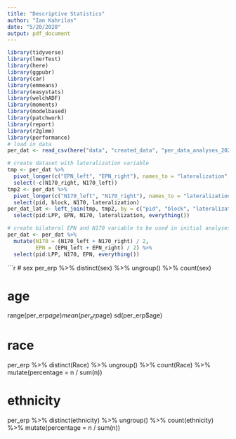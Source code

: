 ```yaml
---
title: "Descriptive Statistics"
author: "Ian Kahrilas"
date: "5/20/2020"
output: pdf_document
---
```


```r
library(tidyverse)
library(lmerTest)
library(here)
library(ggpubr)
library(car)
library(emmeans)
library(easystats)
library(welchADF)
library(moments)
library(modelbased)
library(patchwork)
library(report)
library(r2glmm)
library(performance)
# load in data
per_dat <- read_csv(here("data", "created_data", "per_data_analyses_2020_5_19.csv"))

# create dataset with lateralization variable
tmp <- per_dat %>% 
  pivot_longer(c("EPN_left", "EPN_right"), names_to = "lateralization", names_prefix = "EPN_", values_to = "EPN") %>% 
  select(-c(N170_right, N170_left))
tmp2 <- per_dat %>% 
  pivot_longer(c("N170_left", "N170_right"), names_to = "lateralization", names_prefix = "N170_", values_to = "N170") %>% 
  select(pid, block, N170, lateralization)
per_dat_lat <- left_join(tmp, tmp2, by = c("pid", "block", "lateralization")) %>% 
  select(pid:LPP, EPN, N170, lateralization, everything())

# create bilateral EPN and N170 variable to be used in initial analyses
per_dat <- per_dat %>% 
  mutate(N170 = (N170_left + N170_right) / 2,
         EPN = (EPN_left + EPN_right) / 2) %>% 
  select(pid:LPP, N170, EPN, everything())
```

```r
# sex
per_erp %>% 
  distinct(sex) %>% 
  ungroup() %>% 
  count(sex)

# age
range(per_erp$age)
mean(per_erp$age)
sd(per_erp$age)

# race
per_erp %>% 
  distinct(Race) %>% 
  ungroup() %>% 
  count(Race) %>% 
  mutate(percentage = n / sum(n))

# ethnicity
per_erp %>% 
  distinct(ethnicity) %>% 
  ungroup() %>% 
  count(ethnicity) %>% 
  mutate(percentage = n / sum(n))
